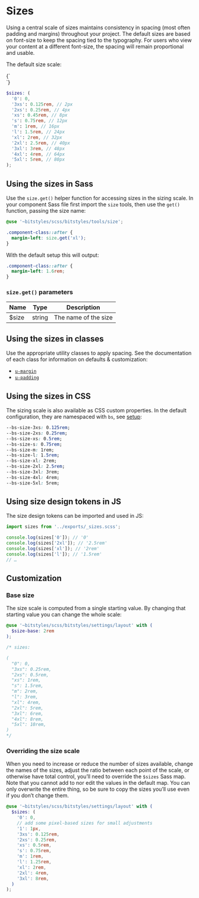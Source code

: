
<Meta title="Design Tokens/Sizes" />

# Sizes

Using a central scale of sizes maintains consistency in spacing (most often padding and margins) throughout your project. The default sizes are based on font-size to keep the spacing tied to the typography. For users who view your content at a different font-size, the spacing will remain proportional and usable.

The default size scale:

<Canvas>
  <Story name="Sizes">
    {`
      <div class="u-flex u-items-end u-gap-xs">
        <div class="u-shadow-default u-bg-gray-dark u-border-radius-3xs" style="width: var(--bs-size-3xs); height: var(--bs-size-3xs)"></div>
        <div class="u-shadow-default u-bg-gray-dark u-border-radius-3xs" style="width: var(--bs-size-2xs); height: var(--bs-size-2xs)"></div>
        <div class="u-shadow-default u-bg-gray-dark u-border-radius-3xs" style="width: var(--bs-size-xs); height: var(--bs-size-xs)"></div>
        <div class="u-shadow-default u-bg-gray-dark u-border-radius-3xs" style="width: var(--bs-size-s); height: var(--bs-size-s)"></div>
        <div class="u-shadow-default u-bg-gray-dark u-border-radius-3xs" style="width: var(--bs-size-m); height: var(--bs-size-m)"></div>
        <div class="u-shadow-default u-bg-gray-dark u-border-radius-3xs" style="width: var(--bs-size-l); height: var(--bs-size-l)"></div>
        <div class="u-shadow-default u-bg-gray-dark u-border-radius-3xs" style="width: var(--bs-size-xl); height: var(--bs-size-xl)"></div>
        <div class="u-shadow-default u-bg-gray-dark u-border-radius-3xs" style="width: var(--bs-size-2xl); height: var(--bs-size-2xl)"></div>
        <div class="u-shadow-default u-bg-gray-dark u-border-radius-3xs" style="width: var(--bs-size-3xl); height: var(--bs-size-3xl)"></div>
        <div class="u-shadow-default u-bg-gray-dark u-border-radius-3xs" style="width: var(--bs-size-4xl); height: var(--bs-size-4xl)"></div>
        <div class="u-shadow-default u-bg-gray-dark u-border-radius-3xs" style="width: var(--bs-size-5xl); height: var(--bs-size-5xl)"></div>
      </div>
    `}
  </Story>
</Canvas>

```scss
$sizes: (
  '0': 0,
  '3xs': 0.125rem, // 2px
  '2xs': 0.25rem, // 4px
  'xs': 0.45rem, // 8px
  's': 0.75rem, // 12px
  'm': 1rem, // 16px
  'l': 1.5rem, // 24px
  'xl': 2rem, // 32px
  '2xl': 2.5rem, // 40px
  '3xl': 3rem, // 48px
  '4xl': 4rem, // 64px
  '5xl': 5rem, // 80px
);
```

## Using the sizes in Sass

Use the `size.get()` helper function for accessing sizes in the sizing scale. In your component Sass file first import the `size` tools, then use the `get()` function, passing the size name:

```scss
@use '~bitstyles/scss/bitstyles/tools/size';

.component-class::after {
  margin-left: size.get('xl');
}
```

With the default setup this will output:

```css
.component-class::after {
  margin-left: 1.6rem;
}
```

### `size.get()` parameters

| Name  | Type   | Description          |
| ----- | ------ | -------------------- |
| $size | string | The name of the size |

## Using the sizes in classes

Use the appropriate utility classes to apply spacing. See the documentation of each class for information on defaults & customization:

- [`u-margin`](/docs/utilities-margin--margin-0)
- [`u-padding`](/docs/utilities-padding--padding-0)

## Using the sizes in CSS

The sizing scale is also available as CSS custom properties. In the default configuration, they are namespaced with `bs`, see [setup](/story/design-tokens-setup--page):

```css
--bs-size-3xs: 0.125rem;
--bs-size-2xs: 0.25rem;
--bs-size-xs: 0.5rem;
--bs-size-s: 0.75rem;
--bs-size-m: 1rem;
--bs-size-l: 1.5rem;
--bs-size-xl: 2rem;
--bs-size-2xl: 2.5rem;
--bs-size-3xl: 3rem;
--bs-size-4xl: 4rem;
--bs-size-5xl: 5rem;
```

## Using size design tokens in JS

The size design tokens can be imported and used in JS:

```js
import sizes from '../exports/_sizes.scss';

console.log(sizes['0']); // '0'
console.log(sizes['2xl']); // '2.5rem'
console.log(sizes['xl']); // '2rem'
console.log(sizes['l']); // '1.5rem'
// …
```

## Customization

### Base size

The size scale is computed from a single starting value. By changing that starting value you can change the whole scale:

```scss
@use '~bitstyles/scss/bitstyles/settings/layout' with (
  $size-base: 2rem
);

/* sizes:

(
  "0": 0,
  "3xs": 0.25rem,
  "2xs": 0.5rem,
  "xs": 1rem,
  "s": 1.5rem,
  "m": 2rem,
  "l": 3rem,
  "xl": 4rem,
  "2xl": 5rem,
  "3xl": 6rem,
  "4xl": 8rem,
  "5xl": 10rem,
)
*/
```

### Overriding the size scale

When you need to increase or reduce the number of sizes available, change the names of the sizes, adjust the ratio between each point of the scale, or otherwise have total control, you’ll need to override the `$sizes` Sass map. Note that you cannot add to nor edit the values in the default map. You can only overwrite the entire thing, so be sure to copy the sizes you’ll use even if you don’t change them.

```scss
@use '~bitstyles/scss/bitstyles/settings/layout' with (
  $sizes: (
    '0': 0,
    // add some pixel-based sizes for small adjustments
    '1': 1px,
    '3xs': 0.125rem,
    '2xs': 0.25rem,
    'xs': 0.5rem,
    's': 0.75rem,
    'm': 1rem,
    'l': 1.25rem,
    'xl': 2rem,
    '2xl': 4rem,
    '3xl': 8rem,
  )
);
```
